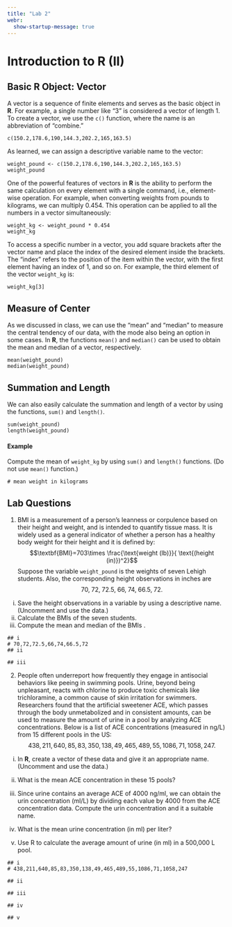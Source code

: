 ```yaml
---
title: "Lab 2"
webr:
  show-startup-message: true
---
```


# Introduction to R (II)



## Basic **R** Object: Vector

A vector is a sequence of finite elements and serves as the basic object in **R**. For example, a single number like "3" is considered a vector of length 1. To create a vector, we use the $\texttt{c()}$ function, where the name is an abbreviation of "combine."

```webr-r
c(150.2,178.6,190,144.3,202.2,165,163.5)
```

As learned, we can assign a descriptive variable name to the vector:

```webr-r
weight_pound <- c(150.2,178.6,190,144.3,202.2,165,163.5)
weight_pound
```

One of the powerful features of vectors in **R** is the ability to perform the same calculation on every element with a single command, i.e., element-wise operation. For example, when converting weights from pounds to kilograms, we can multiply 0.454. This operation can be applied to all the numbers in a vector simultaneously:

```webr-r
weight_kg <- weight_pound * 0.454
weight_kg
```

To access a specific number in a vector, you add square brackets after the vector name and place the index of the desired element inside the brackets. The "index" refers to the position of the item within the vector, with the first element having an index of 1, and so on. For example, the third element of the vector $\texttt{weight\_kg}$ is:

```webr-r
weight_kg[3]
```

## Measure of Center

As we discussed in class, we can use the "mean" and "median" to measure the central tendency of our data, with the mode also being an option in some cases. In **R**, the functions $\texttt{mean()}$ and $\texttt{median()}$ can be used to obtain the mean and median of a vector, respectively.

```webr-r
mean(weight_pound)
median(weight_pound)
```

## Summation and Length

We can also easily calculate the summation and length of a vector by using the functions, $\texttt{sum()}$ and $\texttt{length()}$.

```webr-r
sum(weight_pound)
length(weight_pound)
```

#### Example

Compute the mean of $\texttt{weight\_kg}$ by using $\texttt{sum()}$ and $\texttt{length()}$ functions. (Do not use $\texttt{mean()}$ function.)

```webr-r
# mean weight in kilograms

```

## Lab Questions

1.  BMI is a measurement of a person's leanness or corpulence based on their height and weight, and is intended to quantify tissue mass. It is widely used as a general indicator of whether a person has a healthy body weight for their height and it is defined by: $$\textbf{BMI}=703\times \frac{\text{weight (lb)}}{ \text{(height (in)})^2}$$ Suppose the variable $\texttt{weight\_pound}$ is the weights of seven Lehigh students. Also, the corresponding height observations in inches are $$70,\;72,\;72.5,\;66,\;74,\;66.5,\;72.$$


<!-- -->

i)  Save the height observations in a variable by using a descriptive name. (Uncomment and use the data.)
ii) Calculate the BMIs of the seven students.
iii) Compute the mean and median of the BMIs .

```webr-r
## i
# 70,72,72.5,66,74,66.5,72
## ii

## iii

```

2. People often underreport how frequently they engage in antisocial behaviors like peeing in swimming pools. Urine, beyond being unpleasant, reacts with chlorine to produce toxic chemicals like trichloramine, a common cause of skin irritation for swimmers. Researchers found that the artificial sweetener ACE, which passes through the body unmetabolized and in consistent amounts, can be used to measure the amount of urine in a pool by analyzing ACE concentrations.
Below is a list of ACE concentrations (measured in ng/L) from 15 different pools in the US:
$$ 438,  211,  640,   85,   83,  350,  138,   49,  465,  489,55, 1086,   71, 1058,  247.$$

<!-- -->

i) In **R**, create a vector of these data and give it an appropriate name. (Uncomment and use the data.)

ii) What is the mean ACE concentration in these 15 pools?

iii) Since urine contains an average ACE of 4000 ng/ml, we can obtain the urin concentration (ml/L) by dividing each value by 4000 from the ACE concentration data. Compute the urin concentration and it a suitable name.

iv) What is the mean urine concentration (in ml) per liter? 

v) Use R to calculate the average amount of urine (in ml) in a 500,000 L pool.

```webr-r
## i
# 438,211,640,85,83,350,138,49,465,489,55,1086,71,1058,247

## ii

## iii

## iv

## v

```


